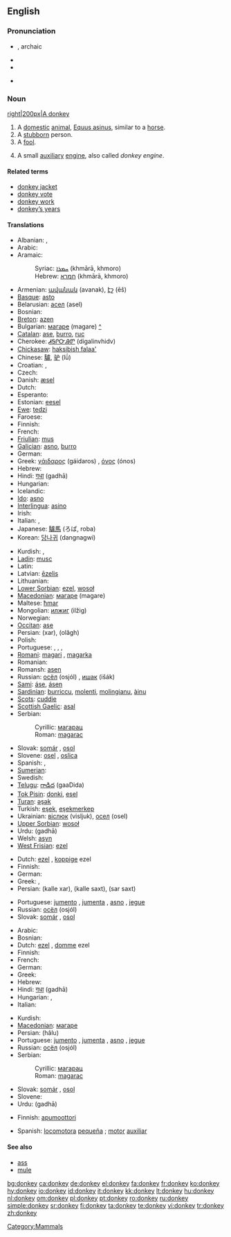 ==English==

{{wikipedia}}

===Pronunciation===
* {{IPAchar|'dɒŋki}}, archaic {{IPAchar|'dʌŋki}}
* {{SAMPA|/'dQNkI/}}
* {{audio|en-us-donkey.ogg|Audio (US)}}

* {{rhymes|ɒŋki}}

===Noun===
[[image:Donkey 1 arp 750px.jpg|right|200px|A donkey]]
{{en-noun}}

# A [[domestic]] [[animal]], [[Equus asinus]], similar to a [[horse]].
# A [[stubborn]] person.
# A [[fool]].
# {{nautical}} A small [[auxiliary]] [[engine]], also called ''donkey engine''.

====Related terms====
* [[donkey jacket]]
* [[donkey vote]]
* [[donkey work]]
* [[donkey's years|donkey’s years]]

====Translations====
{{trans-top|a domestic animal}}
* Albanian: {{t+|sq|gomar|m|xs=Albanian}}, {{t-|sq|magar|m|xs=Albanian}}
* Arabic: {{t+|ar|حمار|m|tr=ħimār|sc=Arab}}
* Aramaic:
*: Syriac: [[ܚܡܪܐ]] (khmārā, khmoro) {{c}}
*: Hebrew: [[חמרא]] (khmārā, khmoro) {{c}}
* Armenian: [[ավանակ]] (avanak), [[էշ]] (ēš)
* [[Basque]]: [[asto]]
* Belarusian: [[асел]] (asel) {{m}}
* Bosnian: {{t-|bs|magarac|m}}
* [[Breton]]: [[azen]]
* Bulgarian: [[магаре]] (magare) {{n}} [[:bg:магаре|^]]
* [[Catalan]]: [[ase]], [[burro]], [[ruc]]
* Cherokee: [[ᏗᎦᎵᏅᎯᏛ]] (digalinvhidv)
* [[Chickasaw]]: [[haksibish falaa']]
* Chinese: [[驢]], [[驴]] (lǘ)
* Croatian: {{t-|hr|magarac|m}}, {{t-|hr|tovar|m}}
* Czech: {{t-|cs|osel|m}}
* Danish: [[æsel]] {{n}}
* Dutch: {{t+|nl|ezel|m}}
* Esperanto: {{t-|eo|azeno|xs=Esperanto}}
* Estonian: [[eesel]]
* [[Ewe]]: [[tedzi]] {{n}}
* Faroese: {{t-|fo|asni|xs=Faroese}}
* Finnish: {{t+|fi|aasi}}
* French: {{t+|fr|âne|m}}
* [[Friulian]]: [[mus]]
* [[Galician]]: [[asno]], [[burro]]
* German: {{t+|de|Esel|m}}
* Greek: [[γάιδαρος]] (gáidaros) {{m}}, [[όνος]] (ónos) {{m}}
* Hebrew: {{t+|he|חמור|m|tr=khamor|sc=Hebr}}
* Hindi: [[गधा]] (gadhā) {{m}}
* Hungarian: {{t+|hu|szamár}}
* Icelandic: {{t+|is|asni}}
* [[Ido]]: [[asno]]
* [[Interlingua]]: [[asino]]
* Irish: {{t-|ga|asal|xs=Irish}}
* Italian: {{t+|it|asino|m}}, {{t+|it|somaro|m}}
* Japanese: [[驢馬]] (ろば, roba)
* Korean: [[당나귀]] (dangnagwi)
{{trans-mid}}
* Kurdish: {{t+|ku|ker|m}}, {{t-|ku|که‌ر|sc=KUchar}}
* [[Ladin]]: [[musc]]
* Latin: {{t-|la|asinus|m}}
* Latvian: [[ēzelis]]
* Lithuanian: {{t+|lt|asilas|xs=Lithuanian}}
* [[Lower Sorbian]]: [[ezel]], [[wosoł]]
* [[Macedonian]]: [[магаре]] (magare) {{n}}
* Maltese: [[ħmar]]
* Mongolian: [[илжиг]] (ilžig)
* Norwegian: {{t+|no|esel|n}}
* [[Occitan]]: [[ase]]
* Persian: {{fa-Arab|[[خر]]}} (xar), {{fa-Arab|[[الاغ]]}} (olâgh)
* Polish: {{t+|pl|osioł|m}}
* Portuguese: {{t+|pt|asno|m}}, {{t-|pt|jerico|m}}, {{t-|pt|jegue|m}}, {{t+|pt|jumento|m}}
* [[Romani]]: [[magari]] {{m}}, [[magarka]] {{f}}
* Romanian: {{t-|ro|măgar}}
* Romansh: [[asen]]
* Russian: [[осёл]] (osjól) {{m}}, [[ишак]] (išák) {{m}}
* [[Sami]]: [[áse]], [[ásen]]
* [[Sardinian]]: [[burriccu]], [[molenti]], [[molingianu]], [[àinu]]
* [[Scots]]: [[cuddie]]
* [[Scottish Gaelic]]: [[asal]] {{f}}
* Serbian:
*: Cyrillic: [[магарац]] {{m}}
*: Roman: [[magarac#Serbian|magarac]] {{m}}
* Slovak: [[somár]] {{m}}, [[osol]] {{m}}
* Slovene: [[osel]] {{m}}, [[oslica]] {{f}}
* Spanish: {{t+|es|asno|m}}, {{t+|es|burro|m}}
* [[Sumerian]]: {{tø|sux|𒀲|tr=ANŠE|sc=Xsux|xs=Sumerian}}
* Swedish: {{t+|sv|åsna}}
* [[Telugu]]: [[గాడిద]] (gaaDida)
* [[Tok Pisin]]: [[donki]], [[esel]]
* [[Turan]]: [[əşək]]
* Turkish: [[eşek]], [[eşekmerkep]]
* Ukrainian: [[віслюк]] (visljuk), [[осел]] (osel)
* [[Upper Sorbian]]: [[wosoł]]
* Urdu: {{ur-Arab|[[گدھا]]}} (gadhā) {{m}}
* Welsh: [[asyn]]
* [[West Frisian]]: [[ezel]]
{{trans-bottom}}

{{trans-top|a stubborn person}}
* Dutch: [[ezel]] {{m}}, [[koppige]] ezel {{m}}
* Finnish: {{t+|fi|aasi}}
* German: {{t+|de|Esel|m}}
* Greek: {{t+|el|γάιδαρος|m|tr=gáidaros|sc=Grek}}, {{t+|el|μουλάρι|n|tr=moulári|sc=Grek}}
* Persian: {{fa-Arab|[[کله خر|کلّه خر]]}} (kalle xar), {{fa-Arab|[[کله سخت|کلّه سخت]]}} (kalle saxt), {{fa-Arab|[[سر سخت]]}} (sar saxt)
{{trans-mid}}
* Portuguese: [[jumento]] {{m}}, [[jumenta]] {{f}}, [[asno]] {{m}}, [[jegue]] {{m}}
* Russian: [[осёл]] (osjól) {{m}}
* Slovak: [[somár]] {{m}}, [[osol]] {{m}}
{{trans-bottom}}

{{trans-top|a fool}}
* Arabic: {{t+|ar|حمار|m|tr=ħimār|sc=Arab}}
* Bosnian: {{t-|bs|magarac|m}}
* Dutch: [[ezel]] {{m}}, [[domme]] ezel {{m}}
* Finnish: {{t+|fi|aasi}}
* French: {{t+|fr|âne|m}}
* German: {{t+|de|Esel|m}}
* Greek: {{t+|el|γάιδαρος|m|tr=gáidaros|sc=Grek}}
* Hebrew: {{t+|he|חמור|m|tr=khamor|sc=Hebr}}
* Hindi: [[गधा]] (gadhā) {{m}}
* Hungarian: {{t+|hu|szamár}}, {{t+|hu|ökör}}
* Italian: {{t+|it|asino|m}}
{{trans-mid}}
* Kurdish: {{t-|ku|که‌ر|sc=KUchar}}
* [[Macedonian]]: [[магаре]] {{n}}
* Persian: {{fa-Arab|[[هالو]]}} (hâlu)
* Portuguese: [[jumento]] {{m}}, [[jumenta]] {{f}}, [[asno]] {{m}}, [[jegue]] {{m}}
* Russian: [[осёл]] (osjól) {{m}}
* Serbian:
*: Cyrillic: [[магарац]] {{m}}
*: Roman: [[magarac#Serbian|magarac]] {{m}}
* Slovak: [[somár]] {{m}}, [[osol]] {{m}}
* Slovene: {{t+|sl|osel|m}}
* Urdu: {{ur-Arab|[[گدھا]]}} (gadhā) {{m}}
{{trans-bottom}}

{{trans-top|a small auxiliary engine}}
* Finnish: [[apumoottori]]
{{trans-mid}}
* Spanish: [[locomotora]] [[pequeña]] {{f}}; [[motor]] [[auxiliar]] {{m}}
{{trans-bottom}}

====See also====
* [[ass]]
* [[mule]]

[[Category:Mammals]]

[[bg:donkey]]
[[ca:donkey]]
[[de:donkey]]
[[el:donkey]]
[[fa:donkey]]
[[fr:donkey]]
[[ko:donkey]]
[[hy:donkey]]
[[io:donkey]]
[[id:donkey]]
[[it:donkey]]
[[kk:donkey]]
[[lt:donkey]]
[[hu:donkey]]
[[nl:donkey]]
[[om:donkey]]
[[pl:donkey]]
[[pt:donkey]]
[[ro:donkey]]
[[ru:donkey]]
[[simple:donkey]]
[[sr:donkey]]
[[fi:donkey]]
[[ta:donkey]]
[[te:donkey]]
[[vi:donkey]]
[[tr:donkey]]
[[zh:donkey]]